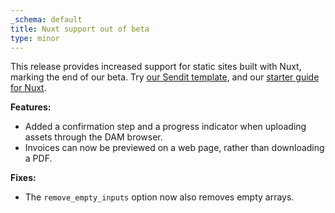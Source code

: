 ```yaml
---
_schema: default
title: Nuxt support out of beta
type: minor
---
```

This release provides increased support for static sites built with Nuxt, marking the end of our beta. Try <a target="_blank" rel="noopener" href="https://app.cloudcannon.com/register#sites/connect/github/CloudCannon/sendit-nuxtjs-template">our Sendit template</a>, and our [starter guide for Nuxt](/documentation/guides/nuxtjs-starter-guide/).

**Features:**

* Added a confirmation step and a progress indicator when uploading assets through the DAM browser.
* Invoices can now be previewed on a web page, rather than downloading a PDF.

**Fixes:**

* The `remove_empty_inputs` option now also removes empty arrays.